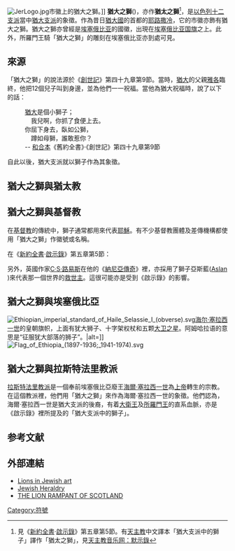 {{noteTA
|1=zh-hans:埃塞俄比亚;zh-hk:埃塞俄比亞;zh-tw:衣索匹亞;
|2=zh-hans:埃塞俄比亚国旗;zh-hk:埃塞俄比亞國旗;zh-tw:衣索匹亞國旗;
}}
[[File:JerLogo.jpg|right]]市徽上的猶大之獅。]]
'''猶大之獅'''({{lang|en|'''Lion of Judah'''}})，亦作'''猶太之獅'''<ref>見《[[新約全書|新約全書]]·[[啟示錄|啟示錄]]》第五章第5節。有[[天主教|天主教]]中文譯本「猶大支派中的獅子」譯作「猶太之獅」，見[http://www.21music.org/NEW/BLESSING/NTestment/reveal/reveal01.htm#c5 天主教音乐网：默示錄]{{dead link|date=2018年3月 |bot=InternetArchiveBot |fix-attempted=yes }}</ref>，是[[以色列十二支派|以色列十二支派]]當中[[猶大支派|猶大支派]]的象徵。作為昔日[[猶大國|猶大國]]的首都的[[耶路撒冷|耶路撒冷]]，它的市徽亦飾有猶大之獅。猶大之獅亦曾經是[[埃塞俄比亞|埃塞俄比亚]]的國徽，出現在[[埃塞俄比亞國旗|埃塞俄比亚国旗]]之上。此外，所羅門王騎「猶大之獅」的雕刻在埃塞俄比亚亦到處可見。

== 來源 ==
「猶大之獅」的說法源於《[[創世記|創世記]]》第四十九章第9節。當時，[[猶大|猶大]]的父親[[雅各|雅各]]臨終，他把12個兒子叫到身邊，並為他們一一祝福。當他為猶大祝福時，說了以下的話：

: <u>猶大</u>是個小獅子；
: 　我兒啊，你抓了食便上去。
: 你屈下身去，臥如公獅，
: 　蹲如母獅，誰敢惹你？
: <p align=right>-- [[和合本|和合本]]《舊約全書》‧《創世記》第四十九章第9節</p>

自此以後，猶大支派就以獅子作為其象徵。

== 猶大之獅與猶太教 ==

== 猶大之獅與基督教 ==

在[[基督教|基督教]]的傳統中，獅子通常都用來代表[[耶穌|耶穌]]。有不少基督教團體及差傳機構都使用「猶大之獅」作徽號或名稱。

在《[[新約全書|新約全書]]·[[啟示錄|啟示錄]]》第五章第5節：
{{quote|長老中有一位對我說：「不要哭！看哪，<u>猶大</u>支派中的獅子，[[大衞|大衞]]的根，他已得勝，能以展開那書卷，揭開那七印。」}}

另外，英國作家[[C·S·路易斯|C·S·路易斯]]在他的《[[納尼亞傳奇|納尼亞傳奇]]》裡，亦採用了獅子亞斯藍([https://en.m.wikipedia.org/wiki/Aslan Aslan] {{Wayback|url=https://en.m.wikipedia.org/wiki/Aslan |date=20210125014519 }})來代表那一個世界的[[救世主|救世主]]。這很可能亦是受到《啟示錄》的影響。

== 猶大之獅與埃塞俄比亞 ==
[[File:Ethiopian_imperial_standard_of_Haile_Selassie_I_(obverse).svg|thumb]][[海尔·塞拉西一世|海尔·塞拉西一世]]的皇朝旗帜，上面有犹大狮子、十字架权杖和五颗[[大卫之星|大卫之星]]。阿姆哈拉语的意思是“征服犹大部落的狮子”。|alt=]]
[[File:Flag_of_Ethiopia_(1897-1936;_1941-1974).svg|thumb]]

== 猶大之獅與拉斯特法里教派 ==

[[拉斯特法里教派|拉斯特法里教派]]是一個奉前埃塞俄比亞廢王[[海爾·塞拉西一世|海爾·塞拉西一世]]為[[上帝|上帝]]轉生的宗教。在這個教派裡，他們用「猶大之獅」來作為海爾·塞拉西一世的象徵。他們認為，海爾·塞拉西一世是猶大支派的後裔，有着[[大衛王|大衛王]]及[[所羅門王|所羅門王]]的直系血脈，亦是《啟示錄》裡所提及的「猶大支派中的獅子」。

== 参考文献 ==
{{Reflist}}

== 外部連結 ==
*[https://web.archive.org/web/20031114203756/http://www.jhom.com/topics/lions/art.htm Lions in Jewish art]
*[http://www.heraldica.org/topics/national/jewish.htm Jewish Heraldry] {{Wayback|url=http://www.heraldica.org/topics/national/jewish.htm |date=20120723084947 }}
*[http://www.abcog.org/glover13.htm THE LION RAMPANT OF SCOTLAND] {{Wayback|url=http://www.abcog.org/glover13.htm |date=20210125203250 }}

[[Category:符號|Category:符號]]